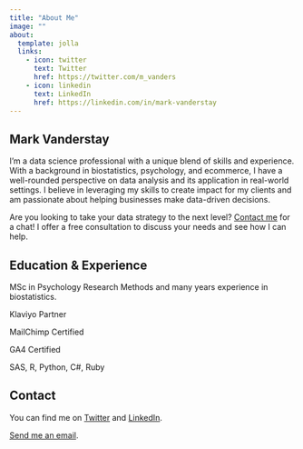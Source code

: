 ```yaml
---
title: "About Me"
image: ""
about:
  template: jolla
  links:
    - icon: twitter
      text: Twitter
      href: https://twitter.com/m_vanders
    - icon: linkedin
      text: LinkedIn
      href: https://linkedin.com/in/mark-vanderstay
---
```


## Mark Vanderstay

I'm a data science professional with a unique blend of skills and experience. With a background in biostatistics, psychology, and ecommerce, I have a well-rounded perspective on data analysis and its application in real-world settings. I believe in leveraging my skills to create impact for my clients and am passionate about helping businesses make data-driven decisions.

Are you looking to take your data strategy to the next level? [Contact me](mailto:hello@markvanderstay.com) for a chat! I offer a free consultation to discuss your needs and see how I can help.

## Education & Experience

MSc in Psychology Research Methods and many years experience in biostatistics.

Klaviyo Partner

MailChimp Certified

GA4 Certified

SAS, R, Python, C#, Ruby

## Contact

You can find me on [Twitter](https://twitter.com/m_vanders) and [LinkedIn](https://linkedin.com/in/mark-vanderstay).

[Send me an email](mailto:hello@markvanderstay.com).
